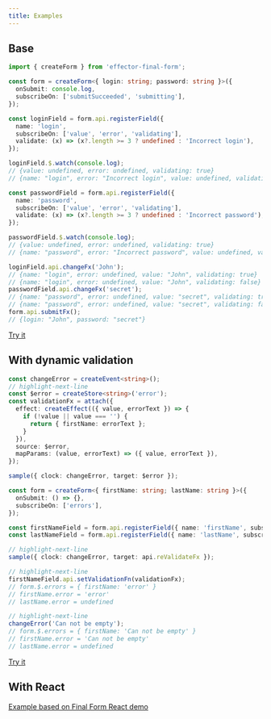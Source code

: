 ```yaml
---
title: Examples
---
```


## Base

```ts
import { createForm } from 'effector-final-form';

const form = createForm<{ login: string; password: string }>({
  onSubmit: console.log,
  subscribeOn: ['submitSucceeded', 'submitting'],
});

const loginField = form.api.registerField({
  name: 'login',
  subscribeOn: ['value', 'error', 'validating'],
  validate: (x) => (x?.length >= 3 ? undefined : 'Incorrect login'),
});

loginField.$.watch(console.log);
// {value: undefined, error: undefined, validating: true}
// {name: "login", error: "Incorrect login", value: undefined, validating: false}

const passwordField = form.api.registerField({
  name: 'password',
  subscribeOn: ['value', 'error', 'validating'],
  validate: (x) => (x?.length >= 3 ? undefined : 'Incorrect password'),
});

passwordField.$.watch(console.log);
// {value: undefined, error: undefined, validating: true}
// {name: "password", error: "Incorrect password", value: undefined, validating: false}

loginField.api.changeFx('John');
// {name: "login", error: undefined, value: "John", validating: true}
// {name: "login", error: undefined, value: "John", validating: false}
passwordField.api.changeFx('secret');
// {name: "password", error: undefined, value: "secret", validating: true}
// {name: "password", error: undefined, value: "secret", validating: false}
form.api.submitFx();
// {login: "John", password: "secret"}
```

[Try it](https://stackblitz.com/edit/typescript-5fydjc?file=index.ts)

## With dynamic validation

```ts
const changeError = createEvent<string>();
// highlight-next-line
const $error = createStore<string>('error');
const validationFx = attach({
  effect: createEffect(({ value, errorText }) => {
    if (!value || value === '') {
      return { firstName: errorText };
    }
  }),
  source: $error,
  mapParams: (value, errorText) => ({ value, errorText }),
});

sample({ clock: changeError, target: $error });

const form = createForm<{ firstName: string; lastName: string }>({
  onSubmit: () => {},
  subscribeOn: ['errors'],
});

const firstNameField = form.api.registerField({ name: 'firstName', subscribeOn: ['error'] });
const lastNameField = form.api.registerField({ name: 'lastName', subscribeOn: ['error'] });

// highlight-next-line
sample({ clock: changeError, target: api.reValidateFx });

// highlight-next-line
firstNameField.api.setValidationFn(validationFx);
// form.$.errors = { firstName: 'error' }
// firstName.error = 'error'
// lastName.error = undefined

// highlight-next-line
changeError('Can not be empty');
// form.$.errors = { firstName: 'Can not be empty' }
// firstName.error = 'Can not be empty'
// lastName.error = undefined
```

[Try it](https://stackblitz.com/edit/react-ts-r8fy3e?file=index.tsx)

## With React

[Example based on Final Form React demo](https://stackblitz.com/edit/react-ts-xjh6yd?file=index.tsx)
